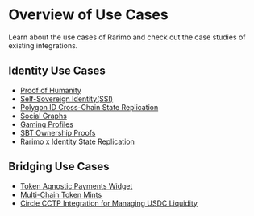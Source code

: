 ---
---

# Overview of Use Cases

Learn about the use cases of Rarimo and check out the case studies of existing integrations.

## Identity Use Cases

- [Proof of Humanity](/use-cases/proof-of-humanity)
- [Self-Sovereign Identity(SSI)](/use-cases/ssi)
- [Polygon ID Cross-Chain State Replication](/use-cases/polygon-id)
- [Social Graphs](/use-cases/social-graphs)
- [Gaming Profiles](/use-cases/gaming-profiles)
- [SBT Ownership Proofs](/use-cases/proofs)
- [Rarimo x Identity State Replication](/use-cases/state-replication)

## Bridging Use Cases

- [Token Agnostic Payments Widget](/use-cases/token-agnostic)
- [Multi-Chain Token Mints](/use-cases/multi-chain-mint)
- [Circle CCTP Integration for Managing USDC Liquidity](/use-cases/cctp)

